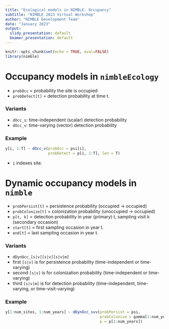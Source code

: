 ```yaml
---
title: "Ecological models in NIMBLE: Occupancy"
subtitle: "NIMBLE 2023 Virtual Workshop"
author: "NIMBLE Development Team"
date: "January 2023"
output:
  slidy_presentation: default
  beamer_presentation: default
---
```

<style>
slides > slide {
  overflow-x: auto !important;
  overflow-y: auto !important;
}
</style>

```r
knitr::opts_chunk$set(echo = TRUE, eval=FALSE)
library(nimble)
```

Occupancy models in `nimbleEcology`
=====

- `probOcc` = probability the site is occupied
- `probDetect[t]` = detection probability at time t.

### Variants

- `dOcc_s`: time-independent (scalar) detection probability
- `dOcc_v`: time-varying (vector) detection probability

### Example

```r
y[i, 1:T] ~ dOcc_v(probOcc = psi[i], 
                   probDetect = p[i, 1:T], len = T)
```

- `i` indexes site.

Dynamic occupancy models in `nimble`
=====

- `probPersist[t]` = persistence probability (occupied $\rightarrow$ occupied)
- `probColonize[t]` = colonization probability (unoccupied $\rightarrow$ occupied)
- `p[t, k]` = detection probability in year (primary) t, sampling visit k (secondary occasion)
- `start[t]` = first sampling occasion in year t.
- `end[t]` = last sampling occasion in year t.

### Variants

- `dDynOcc_[s|v][s|v][s|v|m]`
- first `[s|v]` is for persistence probability (time-independent or time-varying)
- second `[s|v]` is for colonization probability (time-independent or time-varying)
- third `[s|v|m]` is for detection probability (time-independent, time-varying, or time-visit-varying)

### Example

```r
y[1:num_sites, 1:num_years] ~ dDynOcc_svv(probPersist = psi, 
                                          probColonize = gamma[1:num_years],
                                          p = p[1:num_years])
```
